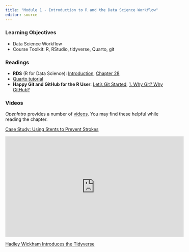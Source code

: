 ```yaml
---
title: "Module 1 - Introduction to R and the Data Science Workflow"
editor: source
---
```


<!-- 
See issue with underscores in MathJax equations here: https://gohugo.io/content-management/formats/#issues-with-markdown
The solution, put backticks (`) around the LaTeX equation
-->

<script type="text/x-mathjax-config">
MathJax.Hub.Config({
  tex2jax: {
    inlineMath: [['$','$'], ['\\(','\\)']],
    displayMath: [['$$','$$'], ['\[','\]']],
    processEscapes: true,
    processEnvironments: true,
    skipTags: ['script', 'noscript', 'style', 'textarea', 'pre'],
    TeX: { equationNumbers: { autoNumber: "AMS" },
         extensions: ["AMSmath.js", "AMSsymbols.js"] }
  }
});
</script>

<script type="text/javascript" async src="https://cdnjs.cloudflare.com/ajax/libs/mathjax/2.7.1/MathJax.js?config=TeX-MML-AM_CHTML">
</script>


### Learning Objectives

* Data Science Workflow
* Course Toolkit: R, RStudio, tidyverse, Quarto, git



### Readings

* __RDS__ (R for Data Science): [Introduction](https://r4ds.hadley.nz/intro), [Chapter 28](https://r4ds.hadley.nz/quarto)
* [Quarto tutorial](https://quarto.org/docs/get-started/hello/rstudio.html)
* __Happy Git and GitHub for the R User__: [Let's Git Started](https://happygitwithr.com/), [1. Why Git? Why GitHub?](https://happygitwithr.com/big-picture)




### Videos

*OpenIntro* provides a number of [videos](https://www.openintro.org/stat/videos.php). You may find these helpful while reading the chapter.

[Case Study: Using Stents to Prevent Strokes](https://www.youtube.com/watch?list=PLkIselvEzpM6pZ76FD3NoCvvgkj_p-dE8&v=nEHFF1ADpWE)

<iframe width="560" height="315" src="https://www.youtube.com/embed/nEHFF1ADpWE?list=PLkIselvEzpM6pZ76FD3NoCvvgkj_p-dE8" frameborder="0" allowfullscreen></iframe>

[Hadley Wickham Introduces the Tidyverse](https://posit.co/resources/videos/data-science-in-the-tidyverse-hadley-wickham/)


